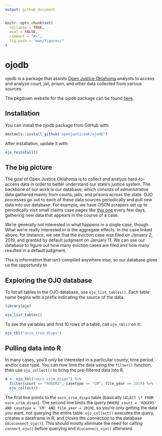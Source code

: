 ```yaml
---
output: github_document
---
```


<!-- README.md is generated from README.Rmd. Please edit that file -->

```r
knitr::opts_chunk$set(
  collapse = TRUE,
  eval = FALSE,
  comment = "#>",
  fig.path = "man/figures/"
)
```

# ojodb

ojodb is a package that assists [Open Justice Oklahoma](https://openjustice.okpolicy.org/) analysts to access and analyze court, jail, prison, and other data collected from various sources.

The pkgdown website for the ojodb package can be found [here](https://openjusticeok.github.io/ojodb/).

## Installation

You can install the ojodb package from GitHub with:

```r
devtools::install_github("openjusticeok/ojodb")
```

After installation, update it with:

```r
ojo_reinstall()
```

## The big picture

The goal of Open Justice Oklahoma is to collect and analyze hard-to-access data in order to better understand our state's justice system. The backbone of our work is our database, which consists of administrative data gathered mainly from courts, jails, and prisons across the state. OJO processes go out to each of these data sources periodically and pull new data into our database. For example, we have OSCN scrapers set up to periodically visit small claims case pages like [this one](https://www.oscn.net/dockets/GetCaseInformation.aspx?db=tulsa&number=SC-2019-10) every few days, gathering new data that appears in the course of a case.

We're generally not interested in what happens in a single case, though. What we're really interested in is the aggregate effects. In the case linked above, for instance, we see that the eviction case was filed on January 2, 2019, and granted by default judgment on January 11. We can use our database to figure out how many eviction cases are filed and how many resulted in a default judgment.

This is information that isn't compiled anywhere else, so our database  gives us the opportunity to 

## Exploring the OJO database

To list all tables in the OJO database, use `ojo_list_tables()`. Each table name begins with a prefix indicating the source of the data.

```r
library(ojo)

ojo_list_tables()
```

To see the variables and first 10 rows of a table, call `ojo_tbl()` on it:

```r
ojo_tbl("oscn_crim_disps")
```

## Pulling data into R

In many cases, you'll only be interested in a particular county, time period, and/or case type. You can now limit the data using the `filter()` function, then use `ojo_collect()` to bring the pre-filtered data into R.

```r
d <- ojo_tbl("oscn_crim_disps") %>% 
  filter(court == "ROGERS", casetype == "CM", file_year == 2019) %>% 
  ojo_collect()
```

The first line points to the `oscn_crim_disps` table (basically `SELECT \* FROM oscn_crim_disps`). The second line limits the query (`WHERE court = 'ROGERS' AND casetype = 'CM' AND file_year = 2019`), so you're only getting the data you want, not querying the entire table. `ojo_collect()` executes the query, creates a dataframe in R, and closes the connection to the database (`disconnect_ojo()`). This should mostly eliminate the need for calling `connect_ojo()` before querying and `disconnect_ojo()` afterward.



